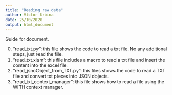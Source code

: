 ```yaml
---
title: "Reading raw data"
author: Víctor Urbina
date: 25/10/2020
output: html_document
---
```


Guide for document.

0. "read_txt.py": this file shows the code to read a txt file. No any additional steps, just read the file.
1. "read_txt.xlsm": this file includes a macro to read a txt file and insert the content into the excel file.
2. "read_jsnoObject_from_TXT.py": this files shows the code to read a TXT file and convert txt pieces into JSON objects.
3. "read_txt_context_manager": this file shows how to read a file using the WITH context manager.